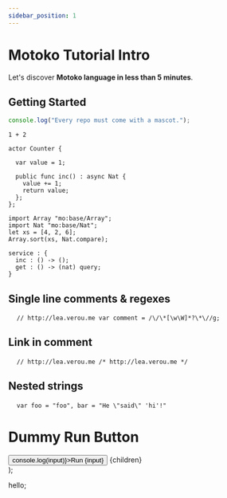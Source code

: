 ```yaml
---
sidebar_position: 1
---
```


# Motoko Tutorial Intro

Let's discover **Motoko language in less than 5 minutes**.

## Getting Started

```js
console.log("Every repo must come with a mascot.");
```

```motoko
1 + 2
```

```motoko
actor Counter {

  var value = 1;

  public func inc() : async Nat {
    value += 1;
    return value;
  };
};
```

```motoko
import Array "mo:base/Array";
import Nat "mo:base/Nat";
let xs = [4, 2, 6];
Array.sort(xs, Nat.compare);
```

```candid
service : {
  inc : () -> ();
  get : () -> (nat) query;
}
```

<h2>Single line comments &amp; regexes</h2>
<pre>
  <code>// http://lea.verou.me var comment = /\/\*[\w\W]*?\*\//g;</code>
</pre>

<h2>Link in comment</h2>
<pre>
  <code>// http://lea.verou.me /* http://lea.verou.me */</code>
</pre>

<h2>Nested strings</h2>
<pre>
  <code>var foo = "foo", bar = "He \"said\" 'hi'!"</code>
</pre>

<!-- # jsx inside

  <div
    style={{
      backgroundColor: color,
      height: "5rem",
      color: "white",
    }}
  >
    {children}
  </div>
);

<RunInput color="green">Hello</RunInput> -->

# Dummy Run Button

  <div>
    <button onClick={() => console.log(input)}>Run {input}</button>
    {children}
  </div>
);

<RunButton input="Motoko">hello</RunButton>;
